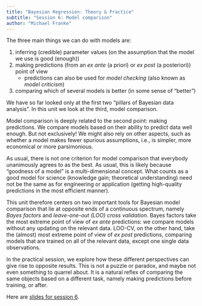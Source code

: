```yaml
---
title: "Bayesian Regression: Theory & Practice"
subtitle: "Session 6: Model comparison"
author: "Michael Franke"
---
```


The three main things we can do with models are: 

1. inferring (credible) parameter values (on the assumption that the model we use is good (enough))
2. making predictions (from an *ex ante* (a priori) or *ex post* (a posteriori)) point of view
   - predictions can also be used for *model checking* (also known as *model criticism*)
3. comparing which of several models is better (in some sense of "better")

We have so far looked only at the first two "pillars of Bayesian data analysis". 
In this unit we look at the third, model comparison.

Model comparison is deeply related to the second point: making predictions.
We compare models based on their ability to predict data well enough.
But not exclusively!
We might also rely on other aspects, such as whether a model makes fewer spurious assumptions, i.e., is simpler, more economical or more parsimonious.

As usual, there is not one criterion for model comparison that everybody unanimously agrees to as the best.
As usual, this is likely because "goodness of a model" is a multi-dimensional concept.
What counts as a good model for science (knowledge gain; theoretical understanding) need not be the same as for engineering or application (getting high-quality predictions in the most efficient manner).

This unit therefore centers on two important tools for Bayesian model comparison that lie at opposite ends of a continuous spectrum, namely *Bayes factors* and *leave-one-out (LOO) cross validation*. 
Bayes factors take the most extreme point of view of *ex ante* predictions: we compare models without any updating on the relevant data.
LOO-CV, on the other hand, take the (almost) most extreme point of view of *ex post* predictions, comparing models that are trained on all of the relevant data, except one single data observations.

In the practical session, we explore how these different perspectives can give rise to opposite results.
This is not a puzzle or paradox, and maybe not even something to quarrel about.
It is a natural reflex of comparing the same objects based on a different task, namely making predictions before training, or after.

Here are [slides for session 6](slides/slides/06-model-comparison.pdf).


